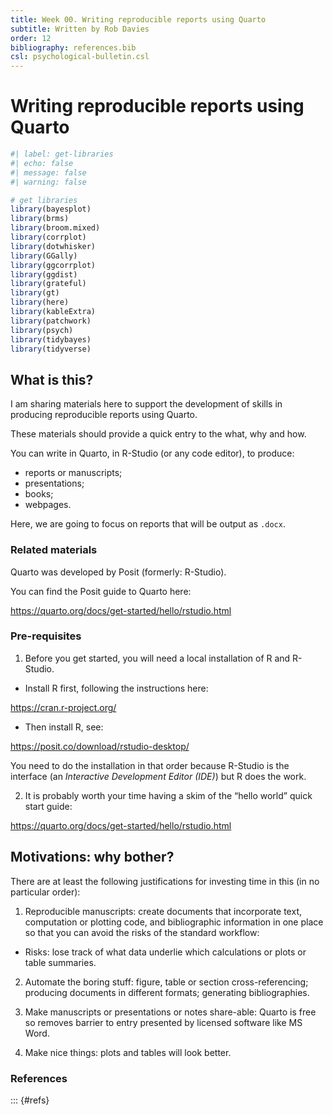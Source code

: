 ```yaml
---
title: Week 00. Writing reproducible reports using Quarto
subtitle: Written by Rob Davies
order: 12
bibliography: references.bib
csl: psychological-bulletin.csl
---
```


# Writing reproducible reports using Quarto {#sec-quarto-overview}

```r
#| label: get-libraries
#| echo: false
#| message: false
#| warning: false

# get libraries
library(bayesplot)
library(brms)
library(broom.mixed)
library(corrplot)
library(dotwhisker)
library(GGally)
library(ggcorrplot)
library(ggdist)
library(grateful)
library(gt)
library(here)
library(kableExtra)
library(patchwork)
library(psych)
library(tidybayes)
library(tidyverse)
```

## What is this? {#sec-quarto-overview-what}

I am sharing materials here to support the development of skills in producing reproducible reports using Quarto.

These materials should provide a quick entry to the what, why and how.

You can write in Quarto, in R-Studio (or any code editor), to produce:

- reports or manuscripts;
- presentations;
- books;
- webpages.

Here, we are going to focus on reports that will be output as `.docx`.

### Related materials {#sec-quarto-overview-related}

Quarto was developed by Posit (formerly: R-Studio).

::: callout-tip
You can find the Posit guide to Quarto here:

<https://quarto.org/docs/get-started/hello/rstudio.html>
:::

### Pre-requisites {#sec-quarto-overview-pre-requisites}

1. Before you get started, you will need a local installation of R and R-Studio.

- Install R first, following the instructions here:

<https://cran.r-project.org/>

- Then install R, see:

<https://posit.co/download/rstudio-desktop/>

You need to do the installation in that order because R-Studio is the interface (an *Interactive Development Editor (IDE)*) but R does the work.

2. It is probably worth your time having a skim of the "hello world" quick start guide:

<https://quarto.org/docs/get-started/hello/rstudio.html>

## Motivations: why bother? {#sec-quarto-overview-why}

There are at least the following justifications for investing time in this (in no particular order):

1. Reproducible manuscripts: create documents that incorporate text, computation or plotting code, and bibliographic information in one place so that you can avoid the risks of the standard workflow:

- Risks: lose track of what data underlie which calculations or plots or table summaries.

2. Automate the boring stuff: figure, table or section cross-referencing; producing documents in different formats; generating bibliographies.

3. Make manuscripts or presentations or notes share-able: Quarto is free so removes barrier to entry presented by licensed software like MS Word.

4. Make nice things: plots and tables will look better.






























### References

::: {#refs}